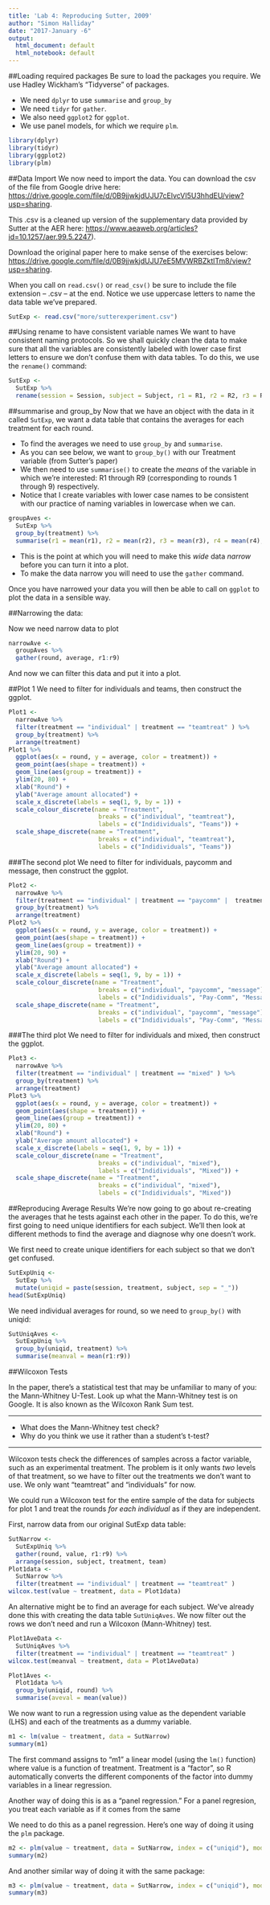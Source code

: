 ```yaml
---
title: 'Lab 4: Reproducing Sutter, 2009'
author: "Simon Halliday"
date: "2017-January -6"
output:
  html_document: default
  html_notebook: default
---
```


##Loading required packages
Be sure to load the packages you require.
We use Hadley Wickham's "Tidyverse" of packages. 

- We need `dplyr` to use `summarise` and `group_by`
- We need `tidyr` for `gather`. 
- We also need `ggplot2` for `ggplot`.
- We use panel models, for which we require `plm`.

```r
library(dplyr)
library(tidyr)
library(ggplot2)
library(plm)
```


##Data Import
We now need to import the data. You can download the csv of the file from Google drive here: [https://drive.google.com/file/d/0B9jjwkjdUJU7cElvcVI5U3hhdEU/view?usp=sharing](https://drive.google.com/file/d/0B9jjwkjdUJU7cElvcVI5U3hhdEU/view?usp=sharing). 

This .csv is a cleaned up version of the supplementary data provided by Sutter at the AER here: [https://www.aeaweb.org/articles?id=10.1257/aer.99.5.2247](https://www.aeaweb.org/articles?id=10.1257/aer.99.5.2247)).

Download the original paper here to make sense of the exercises below: [https://drive.google.com/file/d/0B9jjwkjdUJU7eE5MVWRBZktlTm8/view?usp=sharing](https://drive.google.com/file/d/0B9jjwkjdUJU7eE5MVWRBZktlTm8/view?usp=sharing).

When you call on `read.csv()` or `read_csv()` be sure to include the file extension  -- .csv -- at the end. Notice we use uppercase letters to name the data table we've prepared. 
```r
SutExp <- read.csv("more/sutterexperiment.csv")
```

##Using rename to have consistent variable names
We want to have consistent naming protocols. 
So we shall quickly clean the data to make sure that all the variables are consistently labeled with lower case first letters to ensure we don't confuse them with data tables. 
To do this, we use the `rename()` command: 

```r
SutExp <- 
  SutExp %>% 
  rename(session = Session, subject = Subject, r1 = R1, r2 = R2, r3 = R3, r4 = R4, r5 = R5, r6 = R6, r7 = R7, r8 = R8, r9 = R9, treatment = Treatment)
```

##summarise and group_by
Now that we have an object with the data in it called `SutExp`, we want a data table that contains the averages for each treatment for each round. 

- To find the averages we need to use `group_by` and `summarise`. 
- As you can see below, we want to `group_by()` with our Treatment variable (from Sutter's paper)
- We then need to use `summarise()` to create the *means* of the variable in which we're interested: R1 through R9 (corresponding to rounds 1 through 9) respectively. 
- Notice that I create variables with lower case names to be consistent with our practice of naming variables in lowercase when we can. 

```r
groupAves <- 
  SutExp %>% 
  group_by(treatment) %>%
  summarise(r1 = mean(r1), r2 = mean(r2), r3 = mean(r3), r4 = mean(r4), r5 = mean(r5), r6 = mean(r6), r7 = mean(r7), r8 = mean(r8), r9 = mean(r9))
```

- This is the point at which you will need to make this *wide* data *narrow* before you can turn it into a plot. 
- To make the data narrow you will need to use the `gather` command. 

Once you have narrowed your data you will then be able to call on `ggplot` to plot the data in a sensible way. 

##Narrowing the data: 

Now we need narrow data to plot
```r
narrowAve <- 
  groupAves %>%
  gather(round, average, r1:r9)
```


And now we can filter this data and put it into a plot. 

##Plot 1
We need to filter for individuals and teams, then construct the ggplot. 

```r
Plot1 <- 
  narrowAve %>%
  filter(treatment == "individual" | treatment == "teamtreat" ) %>%
  group_by(treatment) %>%
  arrange(treatment)
Plot1 %>%
  ggplot(aes(x = round, y = average, color = treatment)) + 
  geom_point(aes(shape = treatment)) +
  geom_line(aes(group = treatment)) + 
  ylim(20, 80) +
  xlab("Round") +
  ylab("Average amount allocated") + 
  scale_x_discrete(labels = seq(1, 9, by = 1)) +  
  scale_colour_discrete(name = "Treatment",
                         breaks = c("individual", "teamtreat"),
                         labels = c("Indidividuals", "Teams")) +
  scale_shape_discrete(name = "Treatment",
                         breaks = c("individual", "teamtreat"),
                         labels = c("Indidividuals", "Teams"))
```

###The second plot
We need to filter for individuals, paycomm and message, then construct the ggplot. 

```r
Plot2 <- 
  narrowAve %>%
  filter(treatment == "individual" | treatment == "paycomm" |  treatment == "message") %>%
  group_by(treatment) %>%
  arrange(treatment)
Plot2 %>%
  ggplot(aes(x = round, y = average, color = treatment)) + 
  geom_point(aes(shape = treatment)) +
  geom_line(aes(group = treatment)) + 
  ylim(20, 90) +
  xlab("Round") +
  ylab("Average amount allocated") + 
  scale_x_discrete(labels = seq(1, 9, by = 1)) +  
  scale_colour_discrete(name = "Treatment",
                         breaks = c("individual", "paycomm", "message"),
                         labels = c("Indidividuals", "Pay-Comm", "Message")) +
  scale_shape_discrete(name = "Treatment",
                         breaks = c("individual", "paycomm", "message"),
                         labels = c("Indidividuals", "Pay-Comm", "Message"))
```

###The third plot 
We need to filter for individuals and mixed, then construct the ggplot. 
```r
Plot3 <- 
  narrowAve %>%
  filter(treatment == "individual" | treatment == "mixed" ) %>%
  group_by(treatment) %>%
  arrange(treatment)
Plot3 %>%
  ggplot(aes(x = round, y = average, color = treatment)) + 
  geom_point(aes(shape = treatment)) +
  geom_line(aes(group = treatment)) + 
  ylim(20, 80) +
  xlab("Round") +
  ylab("Average amount allocated") + 
  scale_x_discrete(labels = seq(1, 9, by = 1)) +  
  scale_colour_discrete(name = "Treatment",
                         breaks = c("individual", "mixed"),
                         labels = c("Indidividuals", "Mixed")) +
  scale_shape_discrete(name = "Treatment",
                         breaks = c("individual", "mixed"),
                         labels = c("Indidividuals", "Mixed"))
```


##Reproducing Average Results
We're now going to go about re-creating the averages that he tests against each other in the paper. To do this, we're first going to need unique identifiers for each subject. We'll then look at different methods to find the average and diagnose why one doesn't work. 

We first need to create unique identifiers for each subject so that we don't get confused. 
```r
SutExpUniq <- 
  SutExp %>% 
  mutate(uniqid = paste(session, treatment, subject, sep = "_"))
head(SutExpUniq)
```

We need individual averages for round, so we need to `group_by()` with uniqid:
```r
SutUniqAves <-
  SutExpUniq %>% 
  group_by(uniqid, treatment) %>%
  summarise(meanval = mean(r1:r9))
```

##Wilcoxon Tests 

In the paper, there's a statistical test that may be unfamiliar to many of you: the Mann-Whitney U-Test. Look up what the Mann-Whitney test is on Google. It is also known as the Wilcoxon Rank Sum test. 

 * * * 
  - What does the Mann-Whitney test check? 
  - Why do you think we use it rather than a student's t-test?

 * * * 
Wilcoxon tests check the differences of samples across a factor variable, such as an experimental treatment. 
The problem is it only wants *two* levels of that treatment, so we have to filter out the treatments we don't want to use. 
We only want "teamtreat" and "individuals" for now.  

We could run a Wilcoxon test for the entire sample of the data for subjects for plot 1 and treat the rounds *for each individual* as if they are independent. 

First, narrow data from our original SutExp data table: 
```r
SutNarrow <- 
  SutExpUniq %>%
  gather(round, value, r1:r9) %>%
  arrange(session, subject, treatment, team)
Plot1data <- 
  SutNarrow %>%
  filter(treatment == "individual" | treatment == "teamtreat" )
wilcox.test(value ~ treatment, data = Plot1data)
```

An alternative might be to find an average for each subject. We've already done this with creating the data table `SutUniqAves`. We now filter out the rows we don't need and run a Wilcoxon (Mann-Whitney) test.
```r
Plot1AveData <- 
  SutUniqAves %>% 
  filter(treatment == "individual" | treatment == "teamtreat" )
wilcox.test(meanval ~ treatment, data = Plot1AveData)
```



```r
Plot1Aves <- 
  Plot1data %>% 
  group_by(uniqid, round) %>% 
  summarise(aveval = mean(value))
```


We now want to run a regression using value as the dependent variable (LHS) and each of the treatments as a dummy variable. 
```r
m1 <- lm(value ~ treatment, data = SutNarrow)
summary(m1)
```
The first command assigns to "m1" a linear model (using the `lm()` function) where value is a function of treatment. Treatment is a "factor", so R automatically converts the different components of the factor into dummy variables in a linear regression. 

Another way of doing this is as a "panel regression." For a panel regresion, you treat each variable as if it comes from the same  

We need to do this as a panel regression. Here's one way of doing it using the `plm` package. 
```r
m2 <- plm(value ~ treatment, data = SutNarrow, index = c("uniqid"), model = "pooling")
summary(m2)
```

And another similar way of doing it with the same package: 
```r
m3 <- plm(value ~ treatment, data = SutNarrow, index = c("uniqid"), model = "random", effect = "time")
summary(m3)
```




